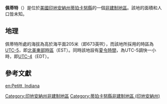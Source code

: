 {{noteTA
|G1=USState
|G2=地名
|G3=Unit
}}
{{Infobox settlement
|official_name            = 佩蒂特
|native_name = Petitt
|settlement_type          = [[非建制地區|非建制地區]]
|image_skyline            = 
|imagesize                = 
|image_map                = 
|mapsize                  = 
|pushpin_map              = USA Indiana
|pushpin_label            = 佩蒂特
|pushpin_label_position   = top
|pushpin_map_caption      = 佩蒂特在印地安納州的位置
|subdivision_type         = [[世界政區索引|國家]]
|subdivision_type1        = [[美国州份|州份]]
|subdivision_type2        = [[印地安納州行政区划|縣]]
|subdivision_name         = [[美国|美国]]
|subdivision_name1        = [[印地安納州|印地安納州]]
|subdivision_name2        = [[蒂珀卡努縣_(印地安納州)|蒂珀卡努縣]]
|elevation_ft             = 673
|elevation_m              = 205
|area_total_km2           = 
|area_total_sq_mi         = 
|area_land_km2            = 
|area_land_sq_mi          = 
|area_water_km2           = 
|area_water_sq_mi         = 
|population_as_of         = 2010
|population_footnotes     = 
|population_total         = 
|population_metro         = 
|population_density_km2   = auto
|population_density_sq_mi = auto
|timezone                 = [[北美东部时区|北美东部时区]]
|utc_offset               = -5
|coordinates              = {{coord|40|25|03|N|86|42|33|W|display=inline,title}}
| coor_pinpoint           = 
| coordinates_footnotes   = 
|timezone_DST             = EDT
|utc_offset_DST           = -4
|postal_code_type         = [[美國郵區編號|郵區編號]]
|postal_code              = 47905
|area_code                = {{link-en|电话区号765|Area code 765|765}}
|blank_name = [[地名信息系统|GNIS ID]]
|blank_info = 441066<ref name="GNIS">{{cite gnis|441066|Petitt}}</ref>
}}
'''佩蒂特'''（{{lang-en|Petitt}}）是位於[[美國|美國]][[印地安納州|印地安納州]][[蒂珀卡努縣_(印地安納州)|蒂珀卡努縣]]的一個[[非建制地區|非建制地區]]。該地的面積和人口皆未知。

== 地理 ==
佩蒂特所處的海拔為高於海平面205米（即673英呎），而該地所採用的時區為[[UTC-5|UTC-5]]，即[[北美東部時區|北美東部時區]]（EST）。同時該地設有[[夏令時間|夏令時間]]，為UTC-5調快一小時，即[[UTC-4|UTC-4]]（EDT）。

== 參考文獻 ==
{{reflist}}

{{蒂珀卡努縣 (印地安納州)}}

{{DEFAULTSORT:Petitt}}
[[Category:印地安納州非建制地區|Category:印地安納州非建制地區]]
[[Category:蒂珀卡努縣非建制地區_(印地安納州)|Category:蒂珀卡努縣非建制地區 (印地安納州)]]

{{Indiana-geo-stub}}

[[en:Petitt,_Indiana|en:Petitt, Indiana]]